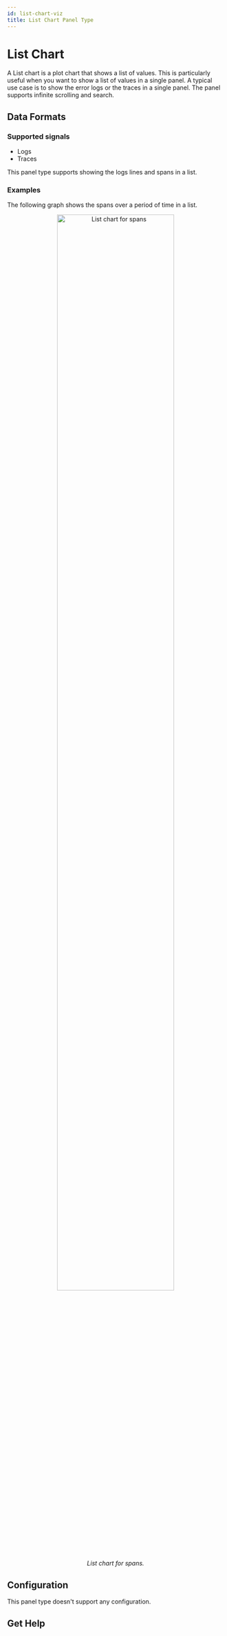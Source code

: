 ```yaml
---
id: list-chart-viz
title: List Chart Panel Type
---
```



# List Chart

A List chart is a plot chart that shows a list of values. This is particularly useful when you want to show a list of values in a single panel. A typical use case is to show the error logs or the traces in a single panel. The panel supports infinite scrolling and search.

## Data Formats

### Supported signals

- Logs
- Traces

This panel type supports showing the logs lines and spans in a list.

### Examples

The following graph shows the spans over a period of time in a list.

<figure data-zoomable align='center'>
    <img src="/img/docs/dashboards/panel-types/list.png" width="80%" alt="List chart for spans"/>
    <figcaption><i>List chart for spans.</i></figcaption>
</figure>


## Configuration

This panel type doesn't support any configuration.

## Get Help

<GetHelp />